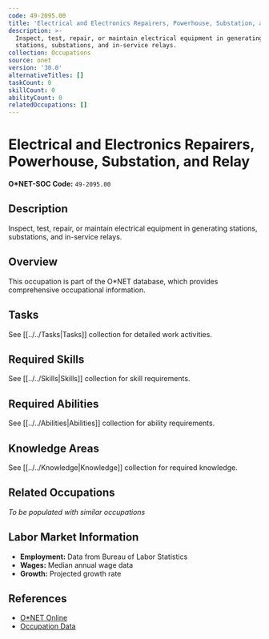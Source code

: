 ```yaml
---
code: 49-2095.00
title: 'Electrical and Electronics Repairers, Powerhouse, Substation, and Relay'
description: >-
  Inspect, test, repair, or maintain electrical equipment in generating
  stations, substations, and in-service relays.
collection: Occupations
source: onet
version: '30.0'
alternativeTitles: []
taskCount: 0
skillCount: 0
abilityCount: 0
relatedOccupations: []
---
```

# Electrical and Electronics Repairers, Powerhouse, Substation, and Relay

**O*NET-SOC Code:** `49-2095.00`

## Description

Inspect, test, repair, or maintain electrical equipment in generating stations, substations, and in-service relays.

## Overview

This occupation is part of the O*NET database, which provides comprehensive occupational information.

## Tasks

See [[../../Tasks|Tasks]] collection for detailed work activities.

## Required Skills

See [[../../Skills|Skills]] collection for skill requirements.

## Required Abilities

See [[../../Abilities|Abilities]] collection for ability requirements.

## Knowledge Areas

See [[../../Knowledge|Knowledge]] collection for required knowledge.

## Related Occupations

*To be populated with similar occupations*

## Labor Market Information

- **Employment:** Data from Bureau of Labor Statistics
- **Wages:** Median annual wage data
- **Growth:** Projected growth rate

## References

- [O*NET Online](https://www.onetonline.org/link/summary/49-2095.00)
- [Occupation Data](https://www.onetcenter.org/)
